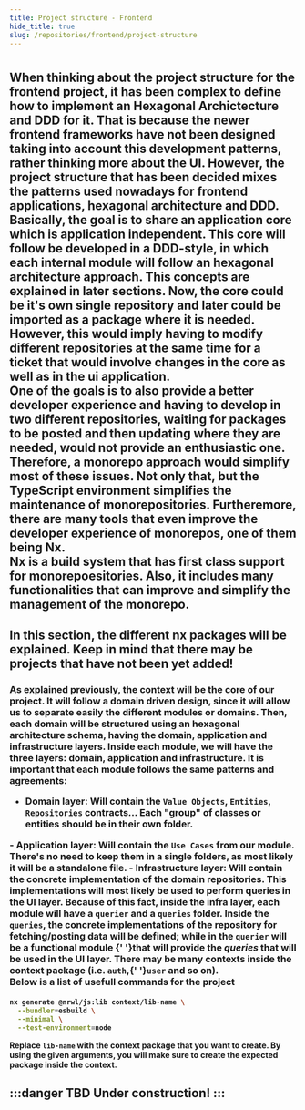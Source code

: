 ```yaml
---
title: Project structure - Frontend 
hide_title: true
slug: /repositories/frontend/project-structure
---
```



<H1 content="Project structure" />

<H2 content="Frontend as a monorepo" />

<Text>
  When thinking about the project structure for the frontend project, it has
  been complex to define how to implement an Hexagonal Archictecture and DDD for
  it. That is because the newer frontend frameworks have not been designed
  taking into account this <strong>development</strong> patterns, rather
  thinking more about the <strong>UI</strong>.
</Text>

<Text>
    However, the project structure that has been decided mixes the patterns used
  nowadays for frontend applications, hexagonal architecture and DDD. Basically,
  the goal is to share an application core which is application independent.
  This core will follow be developed in a DDD-style, in which each internal
  module will follow an hexagonal architecture approach. This concepts are
  explained in later sections.
</Text>

<Text>
  Now, the core could be it's own single repository and later could be imported
  as a package where it is needed. However, this would imply having to modify
  different repositories at the same time for a ticket that would involve
  changes in the core as well as in the ui application.
  <br />
  One of the goals is to also provide a better developer experience and having
  to develop in two different repositories, waiting for packages to be posted
  and then updating where they are needed, would not provide an enthusiastic
  one.
  <br />
  Therefore, a monorepo approach would simplify most of these issues. Not only
  that, but the TypeScript environment simplifies the maintenance of
  monorepositories. Furtheremore, there are many tools that even improve the
  developer experience of monorepos, one of them being Nx.
  <br />
  Nx is a build system that has first class support for monorepoesitories. Also,
  it includes many functionalities that can improve and simplify the management
  of the monorepo.
</Text>

<H2 content="Project structure" />

<Text>
  In this section, the different nx packages will be explained. Keep in mind
  that there may be projects that have not been yet added!
</Text>

<H3 content="Context package" />

<Text>
  As explained previously, the context will be the core of our project. It will
  follow a domain driven design, since it will allow us to separate easily the
  different modules or domains. Then, each domain will be structured using an
  hexagonal architecture schema, having the domain, application and
  infrastructure layers.
</Text>

<Text>
  Inside each module, we will have the three layers: domain, application and
  infrastructure. It is important that each module follows the same patterns and
  agreements:
</Text>

- <Text noMargin>
  <strong>Domain layer</strong>: Will contain the <code>Value Objects</code>,
  <code>Entities</code>, <code>Repositories</code> contracts... Each "group" of
  classes or entities should be in their own folder. 
</Text>
- <Text noMargin>
  <strong>Application layer</strong>: Will contain the <code>Use Cases</code>
  from our <strong>module</strong>. There's no need to keep them in a single
  folders, as most likely it will be a standalone file.
</Text>
- <Text noMargin>
  <strong>Infrastructure layer</strong>: Will contain the concrete
  implementation of the domain repositories. This implementations will most
  likely be used to perform queries in the UI layer. Because of this fact,
  inside the infra layer, each module will have a <code>querier</code> and a
  <code>queries</code> folder. Inside the <code>queries</code>, the concrete
  implementations of the repository for fetching/posting data will be defined;
  while in the <code>querier</code> will be a <strong>functional module</strong>
  {' '}that will provide the <em>queries</em> that will be used in the UI layer.
</Text>

<Text>
  There may be many contexts inside the context package (i.e.
  <code>auth</code>,{' '}<code>user</code> and so on).
  <br/>
  Below is a list of usefull commands for the project
</Text>

<H4 content="Generate a new context package" />

```sh
nx generate @nrwl/js:lib context/lib-name \
  --bundler=esbuild \
  --minimal \
  --test-environment=node
```

<Text>
  Replace <code>lib-name</code> with the context package that you want to
  create. By using the given arguments, you will make sure to create the expected
  package inside the context. 
</Text>

<H2 content="Site package" />

:::danger TBD
Under construction!
:::
